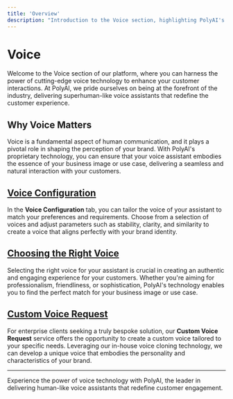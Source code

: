 ```yaml
---
title: 'Overview'
description: "Introduction to the Voice section, highlighting PolyAI's leadership in voice technology"
---
```


# Voice

Welcome to the Voice section of our platform, where you can harness the power of cutting-edge voice technology to enhance your customer interactions. At PolyAI, we pride ourselves on being at the forefront of the industry, delivering superhuman-like voice assistants that redefine the customer experience.

## Why Voice Matters

Voice is a fundamental aspect of human communication, and it plays a pivotal role in shaping the perception of your brand. With PolyAI's proprietary technology, you can ensure that your voice assistant embodies the essence of your business image or use case, delivering a seamless and natural interaction with your customers.

## [Voice Configuration](./how-to-configure-voice)

In the **Voice Configuration** tab, you can tailor the voice of your assistant to match your preferences and requirements. Choose from a selection of voices and adjust parameters such as stability, clarity, and similarity to create a voice that aligns perfectly with your brand identity.

## [Choosing the Right Voice](./what-is-a-good-voice)

Selecting the right voice for your assistant is crucial in creating an authentic and engaging experience for your customers. Whether you're aiming for professionalism, friendliness, or sophistication, PolyAI's technology enables you to find the perfect match for your business image or use case.

## [Custom Voice Request](./custom-voice-request)

For enterprise clients seeking a truly bespoke solution, our **Custom Voice Request** service offers the opportunity to create a custom voice tailored to your specific needs. Leveraging our in-house voice cloning technology, we can develop a unique voice that embodies the personality and characteristics of your brand.

---

Experience the power of voice technology with PolyAI, the leader in delivering human-like voice assistants that redefine customer engagement.
